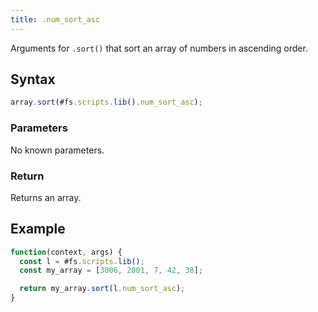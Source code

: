 ```yaml
---
title: .num_sort_asc
---
```


Arguments for `.sort()` that sort an array of numbers in ascending order.

## Syntax

```js
array.sort(#fs.scripts.lib().num_sort_asc);
```

### Parameters

No known parameters.

### Return

Returns an array.

## Example

```js
function(context, args) {
  const l = #fs.scripts.lib();
  const my_array = [3006, 2001, 7, 42, 38];

  return my_array.sort(l.num_sort_asc);
}
```
